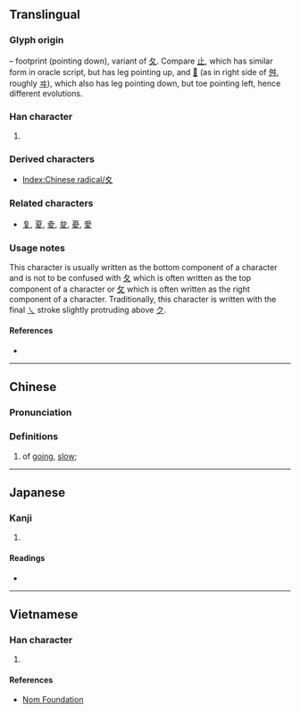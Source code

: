 {{also|夂|攵}}
{{character info/new}}
==Translingual==
{{stroke order|type=animate}}

===Glyph origin===
{{Han etyl}}
{{liushu|p}} – footprint (pointing down), variant of [[夂]]. Compare [[止]], which has similar form in oracle script, but has leg pointing up, and [[𡕒]] (as in right side of [[舛]], roughly [[ヰ]]), which also has leg pointing down, but toe pointing left, hence different evolutions.

===Han character===
{{Han char|rn=35|rad=夊|as=00|sn=3|four=|canj=HE,XXHE}}

# {{mul-kangxi radical-def}}

===Derived characters===
* [[Index:Chinese radical/夊]]

===Related characters===
* [[复]], [[夏]], [[夌]], [[夋]], [[憂]], [[愛]]

===Usage notes===
This character is usually written as the bottom component of a character and is not to be confused with [[夂]] which is often written as the top component of a character or [[攵]] which is often written as the right component of a character. Traditionally, this character is written with the final [[㇏]] stroke slightly protruding above [[ク]].

====References====
* {{Han ref|kx=0245.010|dkj=05708|dj=0485.180|hdz=20867.160|uh=590A|ud=22794}}

----

==Chinese==
{{zh-forms}}

===Pronunciation===
{{zh-pron
|m=suī
|c=seoi1
|h=pfs=soi, sui
|mn=sui
|w=
|mc=2+1
|oc=2+1
|ma=|ma2=
|cat=v
}}

===Definitions===
{{zh-hanzi}}

# of [[go]]ing, [[slow]]; {{zh-alt-form|綏|tr=-}}

----

==Japanese==

===Kanji===
{{ja-kanji|grade=9|rs=夊00}}

# {{defn|lang=ja|sort=夊00}}

====Readings====
* {{ja-readings|on=[[すい]] (sui)|kun=[[すいにょう]] (suinyō)}}

----

==Vietnamese==

===Han character===
{{vi-hantu|[[truy]]|rs=夊00}}

# {{defn|lang=vi|sort=夊00}}

====References====
* [http://nomfoundation.org/common/nom_details.php?codepoint=590a Nom Foundation]

[[Category:CJKV radicals| ]]